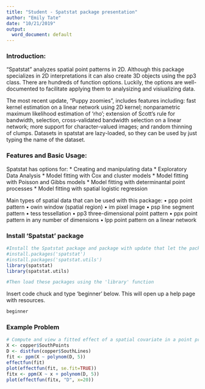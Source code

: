 ```yaml
---
title: "Student - Spatstat package presentation"
author: "Emily Tate"
date: "10/21/2019"
output:
  word_document: default
---
```


### Introduction: 
 “Spatstat” analyzes spatial point patterns in 2D.  Although this package specializes in 2D interpretations it can also create 3D objects using the pp3 class. There are hundreds of function options. Luckily, the options are well-documented to facilitate applying them to analysizing and visiualizing data.
 
 
The most recent update, “Puppy zoomies”, includes features including: fast kernel estimation on a linear network using 2D kernel; nonparametric maximum likelihood estimation of ‘rho’; extension of Scott’s rule for bandwidth, selection, cross-validated bandwidth selection on a linear network; more support for character-valued images; and random thinning of clumps. Datasets in spatstat are lazy-loaded, so they can be used by just typing the name of the dataset.

### Features and Basic Usage:
Spatstat has options for: 
* Creating and manipulating data 
* Exploratory Data Analysis 
* Model fitting with Cox and cluster models 
* Model fitting with Poisson and Gibbs models 
* Model fitting with determinantal point processes 
* Model fitting with spatial logistic regression

Main types of spatial data that can be used with this package:
•	ppp point pattern
•	owin window (spatial region)
•	im pixel image
•	psp line segment pattern
•	tess tessellation
•	pp3 three-dimensional point pattern
•	ppx point pattern in any number of dimensions
•	lpp point pattern on a linear network

### Install 'Spatstat' package
```r
#Install the Spatstat package and package with update that let the package functions run
#install.packages('spatstat') 
#install.packages('spatstat.utils') 
library(spatstat)
library(spatstat.utils)

#Then load these packages using the 'library' function

```

Insert code chuck and type 'beginner' below. This will open up a help page with resources.

```r
beginner
```



### Example Problem
```r
# Compute and view a fitted effect of a spatial covariate in a point process model
X <- copper$SouthPoints 
D <- distfun(copper$SouthLines)
fit <- ppm(X ~ polynom(D, 5))
effectfun(fit)
plot(effectfun(fit, se.fit=TRUE))
fitx <- ppm(X ~ x + polynom(D, 5))
plot(effectfun(fitx, "D", x=20))
```



